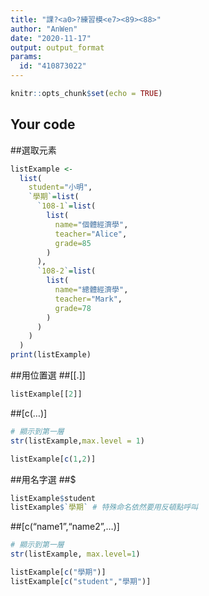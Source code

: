 ---
title: "課?<a0>?練習模<e7><89><88>"
author: "AnWen"
date: "2020-11-17"
output: output_format
params:
  id: "410873022"
---

```{r setup, include=FALSE}
knitr::opts_chunk$set(echo = TRUE)
```

## Your code
##選取元素
```{r}
listExample <- 
  list(
    student="小明",
    `學期`=list(
      `108-1`=list(
        list(
          name="個體經濟學",
          teacher="Alice",
          grade=85
        )
      ),
      `108-2`=list(
        list(
          name="總體經濟學",
          teacher="Mark",
          grade=78
        )
      )
    )
  )
print(listExample)
```
##用位置選
##[[.]]
```{r}
listExample[[2]]

```
##[c(...)]
```{r}
# 顯示到第一層
str(listExample,max.level = 1)

listExample[c(1,2)]
```
##用名字選
##$
```{r}
listExample$student
listExample$`學期` # 特殊命名依然要用反頓點呼叫
```
##[c("name1","name2",...)]
```{r}
# 顯示到第一層
str(listExample, max.level=1)

listExample[c("學期")]
listExample[c("student","學期")]
```

